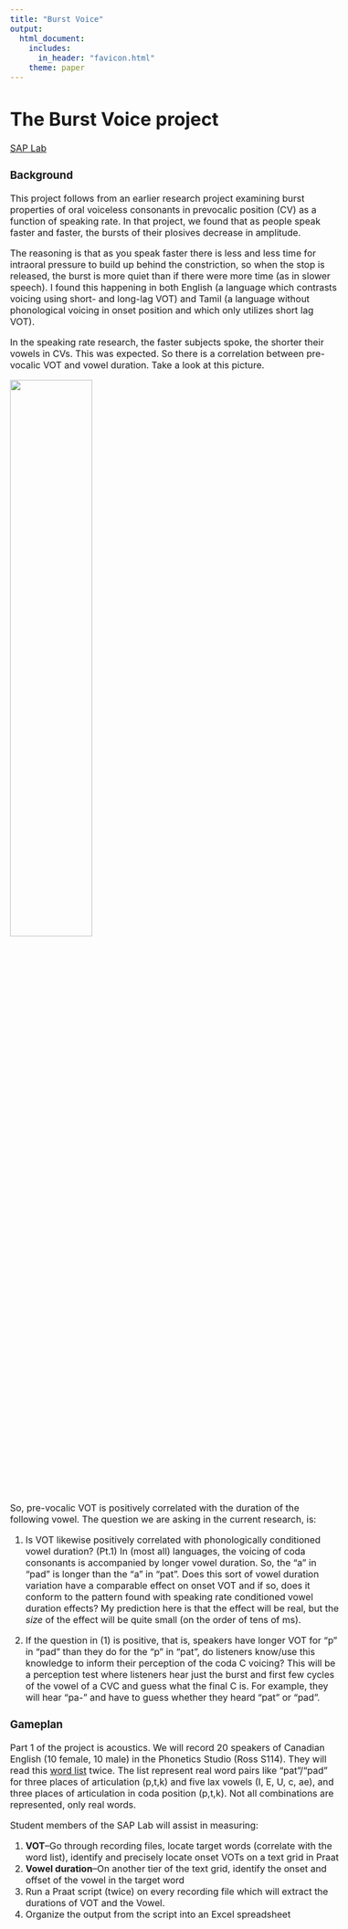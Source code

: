 ```yaml
---
title: "Burst Voice"
output: 
  html_document:
    includes:
      in_header: "favicon.html"
    theme: paper
---
```

<style type="text/css">
  body{
  font-size: 12pt;
}
</style>

<style type="text/css">
.title {
  display: none;
}

#getting-started img {
  margin-right: 10px;
}

</style>

# **The Burst Voice project**

[SAP Lab](https://saplabyork.github.io)

### Background

This project follows from an earlier research project examining burst properties of oral voiceless consonants in prevocalic position (CV) as a function of speaking rate. In that project, we found that as people speak faster and faster, the bursts of their plosives decrease in amplitude. 

The reasoning is that as you speak faster there is less and less time for intraoral pressure to build up behind the constriction, so when the stop is released, the burst is more quiet than if there were more time (as in slower speech). I found this happening in both English (a language which contrasts voicing using short- and long-lag VOT) and Tamil (a language without phonological voicing in onset position and which only utilizes short lag VOT).

In the speaking rate research, the faster subjects spoke, the shorter their vowels in CVs. This was expected. So there is a correlation between pre-vocalic VOT and vowel duration. Take a look at this picture.

![](images/VOT_vdur.png){width=50% height=50%}

So, pre-vocalic VOT is positively correlated with the duration of the following vowel. The question we are asking in the current research, is:

1. Is VOT likewise positively correlated with phonologically conditioned vowel duration? (Pt.1)
  In (most all) languages, the voicing of coda consonants is accompanied by longer vowel duration. So, the "a" in "pad" is longer than the "a" in "pat". Does this sort of vowel duration variation have a comparable effect on onset VOT and if so, does it conform to the pattern found with speaking rate conditioned vowel duration effects? My prediction here is that the effect will be real, but the *size* of the effect will be quite small (on the order of tens of ms).
  
2. If the question in (1) is positive, that is, speakers have longer VOT for "p" in "pad" than they do for the "p" in "pat", do listeners know/use this knowledge to inform their perception of the coda C voicing? This will be a perception test where listeners hear just the burst and first few cycles of the vowel of a CVC and guess what the final C is. For example, they will hear "pa-" and have to guess whether they heard "pat" or "pad".

### Gameplan

Part 1 of the project is acoustics. We will record 20 speakers of Canadian English (10 female, 10 male) in the Phonetics Studio (Ross S114). They will read this [word list](Burst_voice_reading_list.docx) twice. The list represent real word pairs like "pat"/"pad" for three places of articulation (p,t,k) and five lax vowels (I, E, U, c, ae), and three places of articulation in coda position (p,t,k). Not all combinations are represented, only real words.

Student members of the SAP Lab will assist in measuring:

1. **VOT**--Go through recording files, locate target words (correlate with the word list), identify and precisely locate onset VOTs on a text grid in Praat
2. **Vowel duration**--On another tier of the text grid, identify the onset and offset of the vowel in the target word
3. Run a Praat script (twice) on every recording file which will extract the durations of VOT and the Vowel.
4. Organize the output from the script into an Excel spreadsheet
